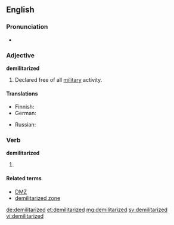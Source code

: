 ==English==

===Pronunciation===
* {{a|UK}} {{IPA|/dɪˈmɪlɪtəɹaɪzd/}}

===Adjective===
'''demilitarized'''

# Declared free of all [[military]] activity.

====Translations====
{{trans-top|declared free of all military}}
* Finnish: {{t|fi|demilitarisoitu}}
* German: {{t|de|entmilitarisiert}}
{{trans-mid}}
* Russian: {{t|ru|демилитаризованный|tr=demilitarizóvannyj|sc=Cyrl}}
{{trans-bottom}}

===Verb===
'''demilitarized'''

# {{en-past of|demilitarize}}

====Related terms====
* [[DMZ]]
* [[demilitarized zone]]

[[de:demilitarized]]
[[et:demilitarized]]
[[mg:demilitarized]]
[[sv:demilitarized]]
[[vi:demilitarized]]
